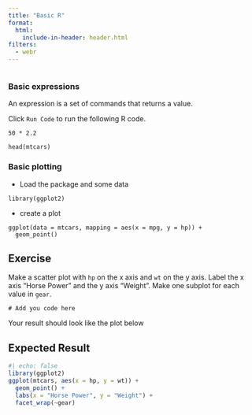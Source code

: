 ```yaml
---
title: "Basic R"
format:
  html:
    include-in-header: header.html
filters:
  - webr
---
```


<html>
<script type="module">

import('https://webr.r-wasm.org/latest/webr.mjs').then(
    async ({ WebR }) => {
        globalThis.webR = new WebR({
            SW_URL: "https://bluegreen-labs.github.io/R_book_template/"
        });
        //globalThis.webR = new WebR();
        await globalThis.webR.init();
        globalThis.webRCodeShelter = await new globalThis.webR.Shelter();
        await globalThis.webR.installPackages(['ggplot2'])
  }
);

</script>
</html>

```r
```

### Basic expressions

An expression is a set of commands that returns a value.

Click `Run Code` to run the following R code.

```webr
50 * 2.2
```

```webr
head(mtcars)
```

### Basic plotting

* Load the package and some data

```webr
library(ggplot2)
```

* create a plot 

```webr
ggplot(data = mtcars, mapping = aes(x = mpg, y = hp)) +
  geom_point()
```


::: {.callout-note}
## Exercise

Make a scatter plot with `hp` on the x axis and `wt` on the y axis. Label the x axis "Horse Power" and the y axis “Weight”.
Make one subplot for each value in `gear`.

```webr
# Add you code here
```

Your result should look like the plot below
:::

::: {.callout-tip collapse="true"}
## Expected Result

```r
#| echo: false
library(ggplot2)
ggplot(mtcars, aes(x = hp, y = wt)) +
  geom_point() +
  labs(x = "Horse Power", y = "Weight") +
  facet_wrap(~gear)
```
:::
